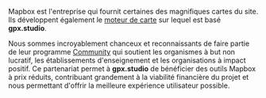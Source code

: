 Mapbox est l'entreprise qui fournit certaines des magnifiques cartes du site.
Ils développent également le <a href="https://github.com/mapbox/mapbox-gl-js" target="_blank">moteur de carte</a> sur lequel est basé **gpx.studio**.

Nous sommes incroyablement chanceux et reconnaissants de faire partie de leur programme <a href="https://mapbox.com/community" target="_blank">Community</a> qui soutient les organismes à but non lucratif, les établissements d'enseignement et les organisations à impact positif.
Ce partenariat permet à **gpx.studio** de bénéficier des outils Mapbox à prix réduits, contribuant grandement à la viabilité financière du projet et nous permettant d'offrir la meilleure expérience utilisateur possible.
